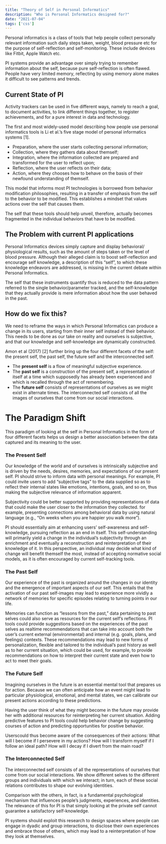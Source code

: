 ```yaml
---
title: "Theory of Self in Personal Informatics"
description: "Who is Personal Informatics designed for?"
date: "2021-07-04"
tags: ['css']
---
```


Personal informatics is a class of tools that help people collect personally relevant information such daily steps taken, weight, blood pressure etc for the purpose of self-reflection and self-monitoring. These include devices like Fitbit, Apple Watch etc.

PI systems provide an advantage over simply trying to remember information about the self, because pure self-reflection is often flawed. People have very limited memory, reflecting by using memory alone makes it difficult to see patterns and trends.

## Current State of PI
Activity trackers can be used in five different ways, namely to reach a goal, to document activities, to link different things together, to register achievements, and for a pure interest in data and technology.

The first and most widely-used model describing how people use personal informatics tools is Li et al.’s five stage model of personal informatics systems [1].

- Preparation, where the user starts collecting personal information;
- Collection, where they gathers data about themself;
- Integration, where the information collected are prepared and transformed for the user to reflect upon;
- Reflection, where the user reflects on their data;
- Action, where they chooses how to behave on the basis of their newfound understanding of themself.

This model that informs most PI technologies is borrowed from behavior modification philosophies, resulting in a transfer of emphasis from the self to the behavior to be modified. This establishes a mindset that values actions over the self that causes them.

The self that these tools should help unveil, therefore, actually becomes fragmented in the individual behaviors that have to be modified.

## The Problem with current PI applications

Personal Informatics devices simply capture and display behavioral/ physiological results, such as the amount of steps taken or the level of blood pressure. Although their alleged claim is to boost self-reflection and encourage self knowledge, a description of this “self”, to which these knowledge endeavors are addressed, is missing in the current debate within Personal Informatics.

The self that these instruments quantify thus is reduced to the data pattern referred to the single behavior/parameter tracked, and the self-knowledge that they actually provide is mere information about how the user behaved in the past.

## How do we fix this?

We need to reframe the ways in which Personal Informatics can produce a change in its users, starting from their inner self instead of their behavior. This needs to be done as our take on reality and ourselves is subjective, and that our knowledge and self-knowledge are dynamically constructed.

Amon et al (2017) [2] further bring up the four different facets of the self: the present self, the past self, the future self and the interconnected self.

- The **present self**  is a flow of meaningful subjective experience.
- The **past self** is a construction of the present self, a representation of itself at a time which supposedly has already been experienced and which is recalled through the act of remembering.
- The **future self** consists of representations of ourselves as we might exist in alternate times.
The interconnected self consists of all the images of ourselves that come from our social interactions.

# The Paradigm Shift
This paradigm of looking at the self in Personal Informatics in the form of four different facets helps us design a better association between the data captured and its meaning to the user.

### The Present Self
Our knowledge of the world and of ourselves is intrinsically subjective and is driven by the needs, desires, memories, and expectations of our present self. PI should strive to inform data with personal meanings. For example, PI could invite users to add “subjective tags” to the data supplied so as to reflect their internal states like emotions, intentions, goals, and so on, thus making the subjective relevance of information apparent.

Subjectivity could be better supported by providing representations of data that could make the user closer to the information they collected. for example, presenting connections among behavioral data by using natural language (e.g., “On weeks when you are happier you walk more”).

PI should essentially aim at enhancing users’ self-awareness and self-knowledge, pursuing reflection as an end in itself. This self-understanding will primarily yield a change in the individual’s subjectivity through an enrichment and eventually a reconstruction and reinterpretation of their knowledge of it. In this perspective, an individual may decide what kind of change will benefit themself the most, instead of accepting normative social models, as it is often encouraged by current self-tracking tools.

### The Past Self
Our experience of the past is organized around the changes in our identity and the emergence of important aspects of our self. This entails that the activation of our past self-images may lead to experience more vividly a network of memories for specific episodes relating to turning points in our life.

Memories can function as “lessons from the past,” data pertaining to past selves could also serve as resources for the current self’s reflections. PI tools could provide suggestions based on the experiences of the past selves as realtime recommendations that can take into account both the user’s current external (environmental) and internal (e.g. goals, plans, and feelings) contexts. These recommendations may lead to new forms of personalization, flexible and tailored to the individual’s past history as well as to her current situation, which could be used, for example, to provide recommendations on how to interpret their current state and even how to act to meet their goals.

### The Future Self
Imagining ourselves in the future is an essential mental tool that prepares us for action. Because we can often anticipate how an event might lead to particular physiological, emotional, and mental states, we can calibrate our present actions according to these predictions.

Having the user think of what they might become in the future may provide her with additional resources for reinterpreting her current situation. Adding predictive features to PI tools could help behavior change by suggesting courses of action and predicting opportunities for positive behavior.

Userscould thus become aware of the consequences of their actions: What will I become if I persevere in my actions? How will I transform myself if I follow an ideal path? How will I decay if I divert from the main road?

###  The Interconnected Self
The interconnected self consists of all the representations of ourselves that come from our social interactions. We show different selves to the different groups and individuals with which we interact; in turn, each of these social relations contributes to shape our evolving identities.

Comparison with the others, in fact, is a fundamental psychological mechanism that influences people’s judgments, experiences, and identities. The relevance of this for PI is that simply looking at the private self cannot guarantee a satisfactory self-knowledge.

PI systems should exploit this research to design spaces where people can engage in dyadic and group interactions, to disclose their own experiences and embrace those of others, which may lead to a reinterpretation of how they look at themselves.